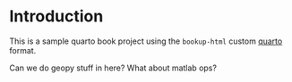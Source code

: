 # Introduction

This is a sample quarto book project using the `bookup-html` custom [quarto](https://quarto.org) format.

Can we do geopy stuff in here? What about matlab ops?

